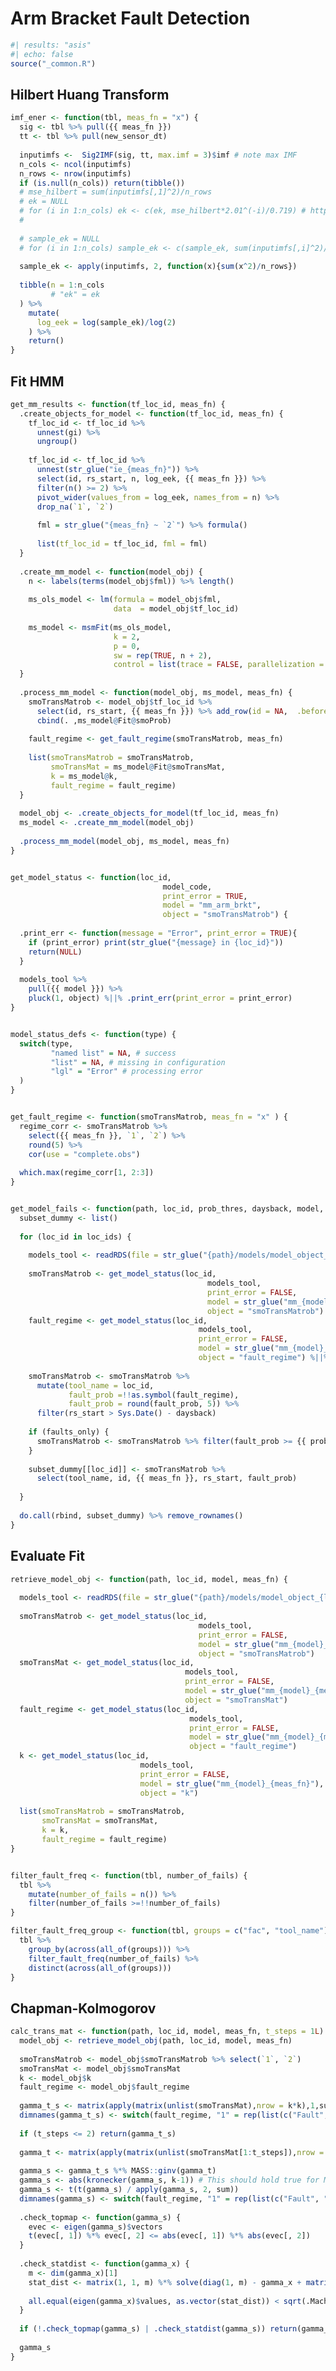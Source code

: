 # Arm Bracket Fault Detection

```r
#| results: "asis"
#| echo: false
source("_common.R")

```

## Hilbert Huang Transform

```r
imf_ener <- function(tbl, meas_fn = "x") {
  sig <- tbl %>% pull({{ meas_fn }})
  tt <- tbl %>% pull(new_sensor_dt)
  
  inputimfs <-  Sig2IMF(sig, tt, max.imf = 3)$imf # note max IMF 
  n_cols <- ncol(inputimfs)
  n_rows <- nrow(inputimfs)
  if (is.null(n_cols)) return(tibble())
  # mse_hilbert = sum(inputimfs[,1]^2)/n_rows
  # ek = NULL
  # for (i in 1:n_cols) ek <- c(ek, mse_hilbert*2.01^(-i)/0.719) # https://link.springer.com/chapter/10.1007/978-3-030-89010-0_8
  #
  
  # sample_ek = NULL
  # for (i in 1:n_cols) sample_ek <- c(sample_ek, sum(inputimfs[,i]^2)/n_rows)
  
  sample_ek <- apply(inputimfs, 2, function(x){sum(x^2)/n_rows})
  
  tibble(n = 1:n_cols 
         # "ek" = ek
  ) %>% 
    mutate(
      log_eek = log(sample_ek)/log(2)
    ) %>% 
    return()
}
```

## Fit HMM

```r
get_mm_results <- function(tf_loc_id, meas_fn) {
  .create_objects_for_model <- function(tf_loc_id, meas_fn) {
    tf_loc_id <- tf_loc_id %>%
      unnest(gi) %>% 
      ungroup()
    
    tf_loc_id <- tf_loc_id %>% 
      unnest(str_glue("ie_{meas_fn}")) %>% 
      select(id, rs_start, n, log_eek, {{ meas_fn }}) %>%
      filter(n() >= 2) %>% 
      pivot_wider(values_from = log_eek, names_from = n) %>%
      drop_na(`1`, `2`)
      
      fml = str_glue("{meas_fn} ~ `2`") %>% formula()
      
      list(tf_loc_id = tf_loc_id, fml = fml)
  } 
  
  .create_mm_model <- function(model_obj) {
    n <- labels(terms(model_obj$fml)) %>% length() 
    
    ms_ols_model <- lm(formula = model_obj$fml,
                       data  = model_obj$tf_loc_id) 
    
    ms_model <- msmFit(ms_ols_model,
                       k = 2,
                       p = 0,
                       sw = rep(TRUE, n + 2), 
                       control = list(trace = FALSE, parallelization = TRUE))
  }
  
  .process_mm_model <- function(model_obj, ms_model, meas_fn) {
    smoTransMatrob <- model_obj$tf_loc_id %>%  
      select(id, rs_start, {{ meas_fn }}) %>% add_row(id = NA,  .before = 1) %>%
      cbind(. ,ms_model@Fit@smoProb)
    
    fault_regime <- get_fault_regime(smoTransMatrob, meas_fn)
    
    list(smoTransMatrob = smoTransMatrob,
         smoTransMat = ms_model@Fit@smoTransMat, 
         k = ms_model@k, 
         fault_regime = fault_regime)
  }
  
  model_obj <- .create_objects_for_model(tf_loc_id, meas_fn)
  ms_model <- .create_mm_model(model_obj)
  
  .process_mm_model(model_obj, ms_model, meas_fn)
}


get_model_status <- function(loc_id, 
                                  model_code,
                                  print_error = TRUE,
                                  model = "mm_arm_brkt",
                                  object = "smoTransMatrob") {
  
  .print_err <- function(message = "Error", print_error = TRUE){
    if (print_error) print(str_glue("{message} in {loc_id}")) 
    return(NULL) 
  }
  
  models_tool %>%
    pull({{ model }}) %>% 
    pluck(1, object) %||% .print_err(print_error = print_error)
}


model_status_defs <- function(type) {
  switch(type,
         "named list" = NA, # success
         "list" = NA, # missing in configuration
         "lgl" = "Error" # processing error
  )
}


get_fault_regime <- function(smoTransMatrob, meas_fn = "x" ) {
  regime_corr <- smoTransMatrob %>% 
    select({{ meas_fn }}, `1`, `2`) %>% 
    round(5) %>% 
    cor(use = "complete.obs")
  
  which.max(regime_corr[1, 2:3]) 
}


get_model_fails <- function(path, loc_id, prob_thres, daysback, model, meas_fn, faults_only = TRUE) {
  subset_dummy <- list()
  
  for (loc_id in loc_ids) {
    
    models_tool <- readRDS(file = str_glue("{path}/models/model_object_{loc_id}.rds")) 
    
    smoTransMatrob <- get_model_status(loc_id,
                                            models_tool,
                                            print_error = FALSE, 
                                            model = str_glue("mm_{model}_{meas_fn}"),
                                            object = "smoTransMatrob") %||% next
    fault_regime <- get_model_status(loc_id,
                                          models_tool,
                                          print_error = FALSE, 
                                          model = str_glue("mm_{model}_{meas_fn}"),
                                          object = "fault_regime") %||% next
    
    smoTransMatrob <- smoTransMatrob %>% 
      mutate(tool_name = loc_id,
             fault_prob =!!as.symbol(fault_regime), 
             fault_prob = round(fault_prob, 5)) %>% 
      filter(rs_start > Sys.Date() - daysback)
    
    if (faults_only) {
      smoTransMatrob <- smoTransMatrob %>% filter(fault_prob >= {{ prob_thres }})  
    }
    
    subset_dummy[[loc_id]] <- smoTransMatrob %>% 
      select(tool_name, id, {{ meas_fn }}, rs_start, fault_prob)
    
  }
  
  do.call(rbind, subset_dummy) %>% remove_rownames() 
}
```

## Evaluate Fit

```r
retrieve_model_obj <- function(path, loc_id, model, meas_fn) {
  
  models_tool <- readRDS(file = str_glue("{path}/models/model_object_{loc_id}.rds")) 
  
  smoTransMatrob <- get_model_status(loc_id,
                                          models_tool,
                                          print_error = FALSE, 
                                          model = str_glue("mm_{model}_{meas_fn}"), 
                                          object = "smoTransMatrob")
  smoTransMat <- get_model_status(loc_id,
                                       models_tool, 
                                       print_error = FALSE, 
                                       model = str_glue("mm_{model}_{meas_fn}"),
                                       object = "smoTransMat")
  fault_regime <- get_model_status(loc_id,
                                        models_tool,
                                        print_error = FALSE, 
                                        model = str_glue("mm_{model}_{meas_fn}"),
                                        object = "fault_regime")
  k <- get_model_status(loc_id,
                             models_tool,
                             print_error = FALSE, 
                             model = str_glue("mm_{model}_{meas_fn}"),
                             object = "k")
  
  list(smoTransMatrob = smoTransMatrob,
       smoTransMat = smoTransMat, 
       k = k, 
       fault_regime = fault_regime)
}


filter_fault_freq <- function(tbl, number_of_fails) {
  tbl %>%   
    mutate(number_of_fails = n()) %>% 
    filter(number_of_fails >=!!number_of_fails) 
}

filter_fault_freq_group <- function(tbl, groups = c("fac", "tool_name"), number_of_fails) {
  tbl %>%
    group_by(across(all_of(groups))) %>% 
    filter_fault_freq(number_of_fails) %>%
    distinct(across(all_of(groups)))
}
```


## Chapman-Kolmogorov 

```r
calc_trans_mat <- function(path, loc_id, model, meas_fn, t_steps = 1L) {
  model_obj <- retrieve_model_obj(path, loc_id, model, meas_fn)
  
  smoTransMatrob <- model_obj$smoTransMatrob %>% select(`1`, `2`) 
  smoTransMat <- model_obj$smoTransMat
  k <- model_obj$k
  fault_regime <- model_obj$fault_regime
  
  gamma_t_s <- matrix(apply(matrix(unlist(smoTransMat),nrow = k*k),1,sum)/rep(apply(smoTransMatrob[-1,],2,sum),rep(k,k)),ncol = k)
  dimnames(gamma_t_s) <- switch(fault_regime, "1" = rep(list(c("Fault", "Stable")),2), "2" = rep(list(c("Stable", "Fault")),2))
  
  if (t_steps <= 2) return(gamma_t_s)
  
  gamma_t <- matrix(apply(matrix(unlist(smoTransMat[1:t_steps]),nrow = k*k),1,sum)/rep(apply(head(smoTransMatrob[-1,], t_steps),2,sum),rep(k,k)),ncol = k)
  
  gamma_s <- gamma_t_s %*% MASS::ginv(gamma_t)
  gamma_s <- abs(kronecker(gamma_s, k-1)) # This should hold true for MP invertibility
  gamma_s <- t(t(gamma_s) / apply(gamma_s, 2, sum))
  dimnames(gamma_s) <- switch(fault_regime, "1" = rep(list(c("Fault", "Stable")),2), "2" = rep(list(c("Stable", "Fault")),2))
  
  .check_topmap <- function(gamma_s) {
    evec <- eigen(gamma_s)$vectors
    t(evec[, 1]) %*% evec[, 2] <= abs(evec[, 1]) %*% abs(evec[, 2])
  }
  
  .check_statdist <- function(gamma_x) {
    m <- dim(gamma_x)[1]
    stat_dist <- matrix(1, 1, m) %*% solve(diag(1, m) - gamma_x + matrix(1, m, m))
    
    all.equal(eigen(gamma_x)$values, as.vector(stat_dist)) < sqrt(.Machine$double.eps)
  }
  
  if (!.check_topmap(gamma_s) | .check_statdist(gamma_s)) return(gamma_t_s)
  
  gamma_s
}

```


